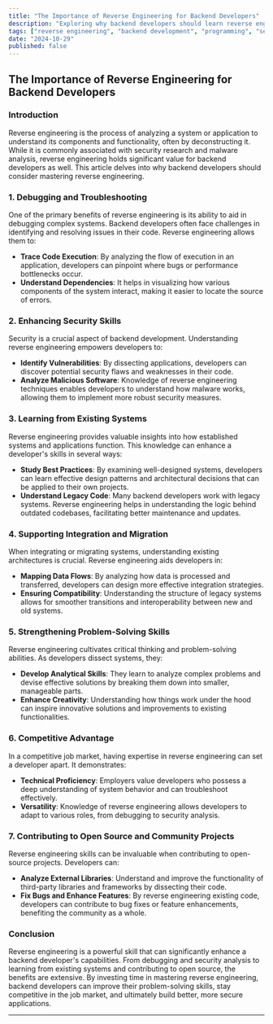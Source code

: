```yaml
---
title: "The Importance of Reverse Engineering for Backend Developers"
description: "Exploring why backend developers should learn reverse engineering to enhance their skills in debugging, security, and system understanding."
tags: ["reverse engineering", "backend development", "programming", "security"]
date: "2024-10-29"
published: false
---
```


## The Importance of Reverse Engineering for Backend Developers

### Introduction
Reverse engineering is the process of analyzing a system or application to understand its components and functionality, often by deconstructing it. While it is commonly associated with security research and malware analysis, reverse engineering holds significant value for backend developers as well. This article delves into why backend developers should consider mastering reverse engineering.

### 1. Debugging and Troubleshooting
One of the primary benefits of reverse engineering is its ability to aid in debugging complex systems. Backend developers often face challenges in identifying and resolving issues in their code. Reverse engineering allows them to:
- **Trace Code Execution**: By analyzing the flow of execution in an application, developers can pinpoint where bugs or performance bottlenecks occur.
- **Understand Dependencies**: It helps in visualizing how various components of the system interact, making it easier to locate the source of errors.

### 2. Enhancing Security Skills
Security is a crucial aspect of backend development. Understanding reverse engineering empowers developers to:
- **Identify Vulnerabilities**: By dissecting applications, developers can discover potential security flaws and weaknesses in their code.
- **Analyze Malicious Software**: Knowledge of reverse engineering techniques enables developers to understand how malware works, allowing them to implement more robust security measures.

### 3. Learning from Existing Systems
Reverse engineering provides valuable insights into how established systems and applications function. This knowledge can enhance a developer's skills in several ways:
- **Study Best Practices**: By examining well-designed systems, developers can learn effective design patterns and architectural decisions that can be applied to their own projects.
- **Understand Legacy Code**: Many backend developers work with legacy systems. Reverse engineering helps in understanding the logic behind outdated codebases, facilitating better maintenance and updates.

### 4. Supporting Integration and Migration
When integrating or migrating systems, understanding existing architectures is crucial. Reverse engineering aids developers in:
- **Mapping Data Flows**: By analyzing how data is processed and transferred, developers can design more effective integration strategies.
- **Ensuring Compatibility**: Understanding the structure of legacy systems allows for smoother transitions and interoperability between new and old systems.

### 5. Strengthening Problem-Solving Skills
Reverse engineering cultivates critical thinking and problem-solving abilities. As developers dissect systems, they:
- **Develop Analytical Skills**: They learn to analyze complex problems and devise effective solutions by breaking them down into smaller, manageable parts.
- **Enhance Creativity**: Understanding how things work under the hood can inspire innovative solutions and improvements to existing functionalities.

### 6. Competitive Advantage
In a competitive job market, having expertise in reverse engineering can set a developer apart. It demonstrates:
- **Technical Proficiency**: Employers value developers who possess a deep understanding of system behavior and can troubleshoot effectively.
- **Versatility**: Knowledge of reverse engineering allows developers to adapt to various roles, from debugging to security analysis.

### 7. Contributing to Open Source and Community Projects
Reverse engineering skills can be invaluable when contributing to open-source projects. Developers can:
- **Analyze External Libraries**: Understand and improve the functionality of third-party libraries and frameworks by dissecting their code.
- **Fix Bugs and Enhance Features**: By reverse engineering existing code, developers can contribute to bug fixes or feature enhancements, benefiting the community as a whole.

### Conclusion
Reverse engineering is a powerful skill that can significantly enhance a backend developer's capabilities. From debugging and security analysis to learning from existing systems and contributing to open source, the benefits are extensive. By investing time in mastering reverse engineering, backend developers can improve their problem-solving skills, stay competitive in the job market, and ultimately build better, more secure applications.

---
